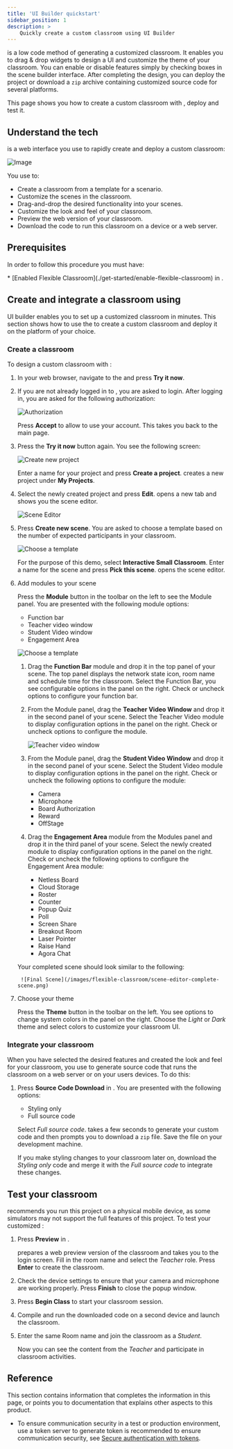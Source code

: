 ```yaml
---
title: 'UI Builder quickstart'
sidebar_position: 1
description: >
    Quickly create a custom classroom using UI Builder
---
```




<Vg k="COMPANY"/> <Vg k="FC"/> <Vg k="FC_UIB"/> is a low code method of generating a customized classroom. It enables you to drag & drop widgets to design a UI and customize the theme of your classroom. You can enable or disable features simply by checking boxes in the scene builder interface. After completing the design, you can deploy the project or download a `zip` archive containing customized source code for several platforms.

This page shows you how to create a custom classroom with <Vg k="FC_UIB" />, deploy and test it.

## Understand the tech

<Vg k="FC_UIB" /> is a web interface you use to rapidly create and deploy a custom classroom:

![Image](/images/flexible-classroom/uibuilder.png)

You use <Vg k="FC_UIB" /> to:
- Create a classroom from a template for a scenario.
- Customize the scenes in the classroom.
- Drag-and-drop the desired functionality into your scenes.
- Customize the look and feel of your classroom.
- Preview the web version of your classroom.
- Download the code to run this classroom on a device or a web server.


## Prerequisites

In order to follow this procedure you must have:

<Prerequites />
* [Enabled Flexible Classroom](./get-started/enable-flexible-classroom) in <Vg k="CONSOLE"/>.


## Create and integrate a classroom using <Vg k="FC_UIB" />

UI builder enables you to set up a customized classroom in minutes. This section shows how to use the <Vg k="FC_UIB" />  to create a custom classroom and deploy it on the platform of your choice.

### Create a classroom

To design a custom classroom with <Vg k="FC_UIB" />:

1. In your web browser, navigate to the <Vg k="COMPANY "/> [<Vg k="FC" /> <Vg k="FC_UIB" />](https://solutions-apaas.agora.io/scene-builder/index.html) and press **Try it now**.

1. If you are not already logged in to <Vg k="CONSOLE" />, you are asked to login. After logging in, you are asked for the following authorization:

    ![Authorization](/images/flexible-classroom/flexible-classroom-authorization.png)

    Press **Accept** to allow <Vg k="FC_UIB" /> to use your <Vg k="COMPANY "/> account. This takes you back to the main <Vg k="FC_UIB" /> page.

1. Press the **Try it now** button again. You see the following screen:

    ![Create new project](/images/flexible-classroom/create-new-project.png)

    Enter a name for your project and press **Create a project**. <Vg k="FC_UIB" />  creates a new project under **My Projects**.

1. Select the newly created project and press **Edit**. <Vg k="FC_UIB" /> opens a new tab and shows you the scene editor.

    ![Scene Editor](/images/flexible-classroom/scene-editor-layout.png)

1. Press **Create new scene**. You are asked to choose a template based on the number of expected participants in your classroom.

    ![Choose a template](/images/flexible-classroom/choose-a-scene-template.png)

    For the purpose of this demo, select **Interactive Small Classroom**. Enter a name for the scene and press **Pick this scene**. <Vg k="FC_UIB" /> opens the scene editor.

1. Add modules to your scene

    Press the **Module** button in the toolbar on the left to see the Module panel. You are presented with the following module options:

    * Function bar
    * Teacher video window
    * Student Video window
    * Engagement Area

    ![Choose a template](/images/flexible-classroom/scene-editor-add-module.png)

    1. Drag the **Function Bar** module and drop it in the top panel of your scene. The top panel displays the network state icon, room name and schedule time for the classroom. Select the Function Bar, you see configurable options in the panel on the right. Check or uncheck options to configure your function bar.

    1. From the Module panel, drag the **Teacher Video Window** and drop it in the second panel of your scene. Select the Teacher Video module to display configuration options in the panel on the right. Check or uncheck options to configure the module.

        ![Teacher video window](/images/flexible-classroom/scene-editor-teacher-video.png)
    
    1. From the Module panel, drag the **Student Video Window** and drop it in the second panel of your scene. Select the Student Video module to display configuration options in the panel on the right. Check or uncheck the following options to configure the module:

        * Camera
        * Microphone
        * Board Authorization
        * Reward
        * OffStage

    1. Drag the **Engagement Area** module from the Modules panel and drop it in the third panel of your scene. Select the newly created module to display configuration options in the panel on the right. Check or uncheck the following options to configure the Engagement Area module:

        * Netless Board
        * Cloud Storage
        * Roster
        * Counter
        * Popup Quiz
        * Poll
        * Screen Share
        * Breakout Room
        * Laser Pointer
        * Raise Hand
        * Agora Chat

    Your completed scene should look similar to the following:

        ![Final Scene](/images/flexible-classroom/scene-editor-complete-scene.png)

1. Choose your theme

    Press the **Theme** button in the toolbar on the left. You see options to change system colors in the panel on the right. Choose the *Light* or *Dark* theme and select colors to customize your classroom UI.

### Integrate your classroom

When you have selected the desired features and created the look and feel for your classroom, you use <Vg k="FC_UIB" /> to generate source code that runs the classroom on a web server or on your users devices. To do this:

1. Press **Source Code Download** in <Vg k="FC_UIB" />. You are presented with the following options:

    * Styling only
    * Full source code

    Select *Full source code*. <Vg k="FC_UIB" /> takes a few seconds to generate your custom code and then prompts you to download a `zip` file. Save the file on your development machine.

    If you make styling changes to your classroom later on, download the *Styling only* code and merge it with the *Full source code* to integrate these changes.

<Integrate />


## Test your classroom

<Vg k="COMPANY"/> recommends you run this project on a physical mobile device, as some simulators may not support the full features of this project. To test your customized <Vg k="FC" />:

1. Press **Preview** in <Vg k="FC_UIB" />.

    <Vg k="FC_UIB" /> prepares a web preview version of the classroom and takes you to the login screen. Fill in the room name and select the *Teacher* role. Press **Enter** to create the classroom.

1. Check the device settings to ensure that your camera and microphone are working properly. Press **Finish** to close the popup window.

1. Press **Begin Class** to start your classroom session.

1. Compile and run the downloaded code on a second device and launch the classroom.

1. Enter the same Room name and join the classroom as a *Student*.

    Now you can see the content from the *Teacher* and participate in classroom activities.

## Reference

This section contains information that completes the information in this page, or points you to documentation that explains other aspects to this product.

- To ensure communication security in a test or production environment, use a token server to generate token is recommended to ensure communication security, see [Secure authentication with tokens](../develop/authentication-workflow).

